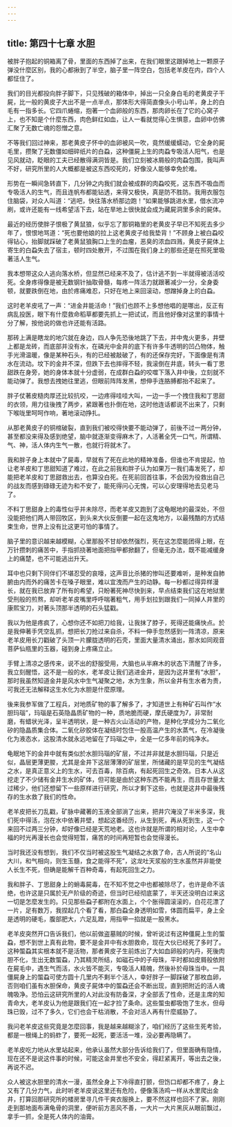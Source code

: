 ```yaml
---
---
---
```

title: 第四十七章 水胆
---




被胖子抱起的铜箱离了骨，里面的东西掉了出来，在我们眼里这跟掉地上一颗原子弹没什麼区别，我的心都揪到了半空，脑子里一阵空白，包括老羊皮在内，四个人都怔住了。

我们的目光都投向胖子脚下，只见残破的箱体中，掉出一只全身白毛的老黄皮子干屍，比一般的黄皮子大出不是一点半点，那体形大得简直像头小号山羊，身上的白毛有一指多长。它四爪蜷缩，抱著一个血卵般的东西，那肉卵长在了它的心窝子上，也不知是个什麼东西，肉色鲜红如血，让人一看就觉得心生惧意，血卵中仿佛汇聚了无数亡魂的怨憎之意。

不等我们回过神来，那老黄皮子怀中的血卵被风一吹，竟然缓缓蠕动，它全身的屍毛里，攒聚了无数僵如细碎纸片的白蝨，这种僵屍上生的肉蝨专吸活人阳气，也是见风就动，眨眼的工夫已经散得满洞皆是。我们立刻被冰屑般的肉蝨包围，我叫声不好，研究所里的人大概都是被这东西咬死的，好像没人能够幸免於难。

形势在一瞬间急转直下，几分钟之内我们就会被成群的肉蝨咬死，这东西不吸血而专吸活人的生气，而且连帆布都能钻透，来得又极快，真是防不胜防。我用衣服包住脑袋，对众人叫道：“逃吧，快往落水桥那边跑！”如果能够跳进水里，借水流冲刷，或许还能有一线希望活下去，站在旱地上很快就会成为藏屍洞里多余的屍体。

最近的经历使胖子恨极了黄鼠狼，似乎忘了那铜箱里的老黄皮子早已不知死去多少年了，恨恨地骂道：“死也要他娘的拉上这老黄皮子给我垫背！”不顾身上被白蝨咬得钻心，抬脚就踩破了老黄鼠狼胸口上生的血瘤，恶臭的浓血四溅，黄皮子屍体上寄生的白蝨失去了宿主，顿时四处散开，不过围在我们身上的那些还是在照死里吸著活人生气。

我本想带这众人逃向落水桥，但显然已经来不及了，估计逃不到一半就得被活活咬死。全身疼得像是被无数钢针抽取骨髓，每疼一阵活力就跟著减少一分，全身委顿，就要跌倒在地，由於疼痛难忍，只好在地上来回滚动，想蹭掉身上的白蝨。

这时老羊皮吼了一声：“进金井能活命！”我们也顾不上多想他唱的是哪出，反正有病乱投医，眼下有什麼救命稻草都要先抓上一把试试，而且他好像对这里的事情十分了解，按他说的做也许还能有活路。

那砖上满是瞎龙的地穴就在身边，四人争先恐後地跳了下去，并中鬼火更多，井壁上都是龙砖，而底部并没有水，在磷光中金井的底下有许多牛透明的凹凸物体，触手光滑温暖，像是某种石头，有的已经被敲破了，有的还保存完好，下面像是有清水在流动。坟下的金井不深，但跌下去也摔得不轻，我滚倒在井底，转头一看丁思甜跌在身旁，她的身体本就十分虚弱，在成群白蝨的咬噬下落入井中後，立刻就不能动弹了。我想去拽她往里逃，但眼前阵阵发黑，想伸手连胳膊都抬不起来了。

胖子仗著皮糙肉厚还比较抗咬，一边疼得哇哇大叫，一边一手一个拽住我和丁思甜的衣领，用力往後拽了两步，紧跟著也扑倒在地，这时他连话都说不出来了，只剩下喉咙里呵呵作响，著地滚动挣扎。

从那老黄皮子的铜棺破裂，直到我们被咬得快要不能动弹了，前後不过一两分钟，甚至都没来得及感到绝望，脑中就逐渐变得麻木了，人活著全凭一口气，所谓精、气、神，活人体内生气一散，也就行将就木了。

我和胖子身上本就中了屍毒，早就有了死在此地的精神准备，但谁也不肯提起，怕让老羊皮和丁思甜知道了难过，在此之前我和胖子认为如果万一我们毒发死了，却能把老羊皮和丁思甜救出去，也算没白死。在死前回首往事，不会因为役救出自己的战友而感到碌碌无迹为和不安了，能死得问心无愧，可以心安理得地去见老马了。

不料丁思甜身上的毒性似乎并未除尽，而老羊皮又跑到了这龟眠地的最深处，不但没能把他们两人带回牧区，到头来大伙反倒要一起在这鬼地方，以最残酷的方式结束生命，世界上没有比这更可怕的事情了。

脑子里的意识越来越模糊，心里那股不甘却依然强烈，死在这怎麼能团得上眼，在万针攒刺的痛苦中，手指抓挠著地面把指甲都掀翻了，但毫无办法，既不能减缓身上的痛楚，也不可能逃出升天。

耳中也只剩下同伴们不堪忍受的哀嚎，这声音比杀猪的惨叫还要难听，是种发自肺腑由内而外的痛苦卡在嗓子眼里，难以宜洩而产生的动静。每一秒都过得异样漫长，就在我已放弃了所有的希望，只盼著死神尽快到来，早点结束我们这在地狱里受刑般的煎熬，却听老羊皮嘴里呼呼喘著粗气，用手划拉到跟我们一同掉人井里的康熙宝刀，对著头顶那半透明的石头猛戳。

我以为他是疼疯了，心想你还不如把刀给我，让我抹了脖子，死得还能痛快点。於是我伸著手凭空乱抓，想把长刀抢过来自杀，不料一伸手忽然感到一阵清凉，原来老羊皮用长刀戳破了头顶一片朦胧透明的石壳，里面大量清水涌出，那水如同观音菩萨仙瓶里的玉器，碰到身上疼痛立止。

手臂上清凉之感传来，说不出的舒服受用，大脑也从半麻木的状态下清醒了许多，我立刻醒悟，这不是一般的水，老羊皮让我们逃进金井，是因为这井里有“水胆”，那时我虽然知道金井是风水中生气凝聚之地，水为生象，所以金井有生水者为贵，可我还无法解释这生水化为水胆是什麼原理。

後来我参军做了工程兵，对地质矿物的事了解多了，才知道世上有种矿石叫作“水胆玛瑙”，玛瑙是石英隐晶质矿物的一种，质地脆而硬，摩氏硬度为7，非常耐磨，有蜡状光泽，呈半透明状，是一种古火山活动的产物，是种化学成分为二氧化矽的隐晶质集合体。二氧化矽胶体在凝结时包住一股高温产生的水蒸气，在冷凝後化为液态水，这股清水就永远地留在了玛瑙之中，全是一亿多年前的纯净水。

龟眠地下的金井中就有类似於水胆玛瑙的矿层，不过并非就是水胆玛瑙，只是近似，晶层更薄更朡，尤其是金井下这层薄薄的矿层里，所储藏的是罕见的生气凝结之水，是真正意义上的生水，可去百毒，除百病，有起死回生之奇效。日本人从这挖走了不少储有金井生水的矿体，但可能是由於这种东西不能再生，而且存世量太过稀少，他们还想留下一些原样进行研究，所以才剩下这些，也就是这井中最後残存的生水救了我们的性命。

老羊皮把长刀乱戳，矿脉中藏著的玉液全部淌了出来，把井穴淹没了半米多深，我们死中得活，泡在水中依著井壁，想起这番经历，从生到死，再从死到生，这一个来回不过两三分钟，却好像已经是天荒地老。这也许就是所谓的相对论，人生中幸福的时光再漫长也会觉得短暂，痛苦的时间再短暂也会觉得漫长。

当时我还没有想到，我们不仅当时被这股生气凝结之水救了命，古人所说的“名山大川，和气相向，则生玉髓，食之能得不死”，这龙吐天浆般的生水虽然并非能使人长生不死，但确是能解千百种奇毒，有起死回生之力。

我和胖子、丁思甜身上的蚦毒屍毒，在不知不觉之中也都被除尽了，也许是命不该绝，也许这是只属於无产阶级的奇迹，但当时已经彻底蒙了，半天还没明白过来这一切是怎麼发生的。只见那些蝨子都附在水面上，个个胀得圆滚滚的，白花花漂了一片，足有数万，我捏起几个看了看，那白蝨全身透明如雪，体圆而扁平，身上全是透明的硬毛，腹部肥大，六足乱蹬，用指甲一掐就是一股黑水。

老羊皮突然开口告诉我们，他以前做盗墓贼的时候，曾听说过有这种僵屍上生的蜰蝨，想不到世上真有此物，要不是金井中有水胆救命，现在大伙已经死了多时了。这种蜰蝨其实根本就不是活物，那者黄皮子生前炼出了大如血卵般的内丹，死後肉胆不化，生出无数蜰蝨，乃其精灵所结，如磁石中的子母珠，平时都如皮屑般依附在屍毛中，遇生气而活，水火皆不能灭，专吸活人精魄，然後补於母珠当中。一具僵屍身上的蜰蝨可使方圆十几里内不剩半个活人，幸好胖子一脚踩破了那枚血卵，否则咱们虽有水胆保命，黄皮子屍体中的蜰蝨还会不断出现，直到把附近的活人魂魄吸净。恐怕云这研究所里的人对此没有防备深，才全部丢了性命，还是主席的知青命大，老羊皮认为他是跟我们在一起才捡了条命。这些蜰虫都吸饱了生水，但母珠已毁，过不了多久，它们也会干枯消散，不会对活人再有什麼威胁了。

我问老羊皮这些究竟是怎麼回事，我是越来越糊涂了，咱们经历了这些生死考验，都是一根绳上的蚂蚱了，要死一起死，要活活一堆，没必要再隐瞒了。

老羊皮吃力地从水里站起来，他承认虽然大部分告诉给我们了，但里面确有隐情，现在还不是说这件事的时候，可能这金井里也不安全，得赶紧离开，等出去之後，再说不迟。

众人被这水胆里的清水一漫，虽然全身上下冷得直打颤，但饬口却都不疼了，身上又有了几分力气，此时听老羊皮说这里还有危险，便像落汤鸡一样从水里爬出金井，打算回那研究所的楼房里寻几件干爽衣服换上，要不然这样也回不了家。刚刚走到那地面布满龟骨的洞里，便听前方恶风不善，一大片一大片黑灰从眼前飘过，拿手一抓，全是死人体内的油膏。